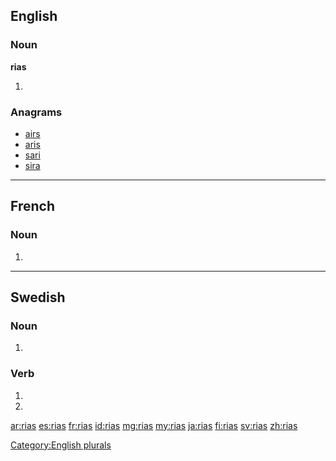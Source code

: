 ==English==

===Noun===
'''rias'''

# {{plural of|ria}}

===Anagrams===
* [[airs#English|airs]]
* [[aris#English|aris]]
* [[sari#English|sari]]
* [[sira#English|sira]]

[[Category:English plurals]]

----

==French==

===Noun===
{{head|fr|g=f-p}}

# {{plural of|ria|lang=fr}}

----

==Swedish==

===Noun===
{{head|sv|noun form}}

# {{sv-noun-form-indef-gen|ria}}

===Verb===
{{head|sv|verb form}}

# {{sv-verb-form-inf-pass|ria}}
# {{sv-verb-form-pre-pass|ria}}

[[ar:rias]]
[[es:rias]]
[[fr:rias]]
[[id:rias]]
[[mg:rias]]
[[my:rias]]
[[ja:rias]]
[[fi:rias]]
[[sv:rias]]
[[zh:rias]]
